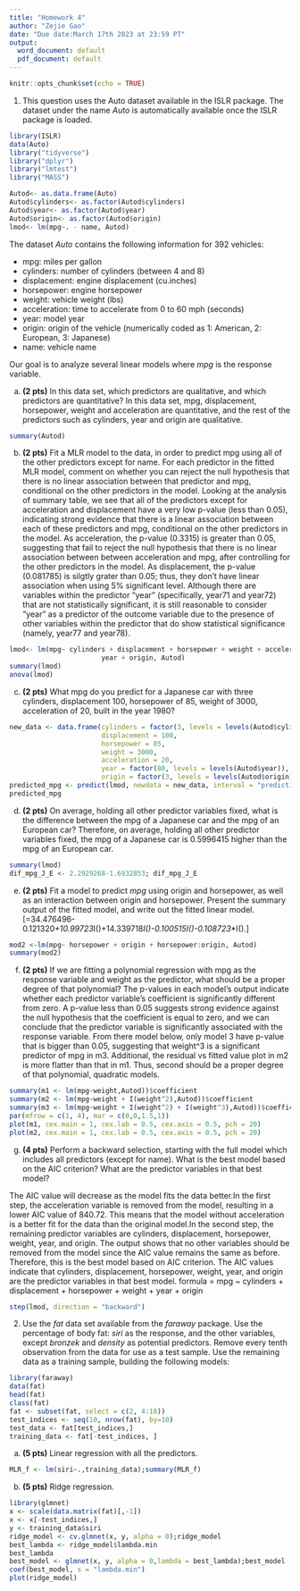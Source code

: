 ```yaml
---
title: "Homework 4"
author: "Zejie Gao"
date: "Due date:March 17th 2023 at 23:59 PT"
output:
  word_document: default
  pdf_document: default
---
```


```r
knitr::opts_chunk$set(echo = TRUE)
```

1. This question uses the Auto dataset available in the ISLR package. The dataset under the name *Auto* is automatically available once the ISLR package is loaded.

```r
library(ISLR)
data(Auto)
library("tidyverse")
library("dplyr")
library("lmtest")
library("MASS")
```

```r
Autod<- as.data.frame(Auto)
Autod$cylinders<- as.factor(Autod$cylinders)
Autod$year<- as.factor(Autod$year)
Autod$origin<- as.factor(Autod$origin)
lmod<- lm(mpg~. - name, Autod)
```
The dataset *Auto* contains the following information for $392$ vehicles:

- mpg: miles per gallon
- cylinders: number of cylinders (between 4 and 8)
- displacement: engine displacement (cu.inches)
- horsepower: engine horsepower
- weight: vehicle weight (lbs)
- acceleration: time to accelerate from 0 to 60 mph (seconds)
- year: model year 
- origin: origin of the vehicle (numerically coded as 1: American, 2: European, 3: Japanese)
- name: vehicle name

Our goal is to analyze several linear models where *mpg* is the response variable.\

(a) **(2 pts)** In this data set, which predictors are qualitative, and which predictors are quantitative?
In this data set, mpg, displacement, horsepower, weight and acceleration are quantitative, and the rest of the predictors such as cylinders, year and origin are qualitative. 
```r
summary(Autod)
```


(b) **(2 pts)** Fit a MLR model to the data, in order to predict mpg using all of the other predictors except for name. For each predictor in the fitted MLR model, comment on whether you can reject the null hypothesis that there is no linear association between that predictor and mpg, conditional on the other predictors in the model.
Looking at the analysis of summary table, we see that all of the predictors except for acceleration and displacement have a very low p-value (less than 0.05), indicating strong evidence that there is a linear association between each of these predictors and mpg, conditional on the other predictors in the model. 
As acceleration, the p-value (0.3315) is greater than 0.05, suggesting that fail to reject the null hypothesis that there is no linear association between between acceleration and mpg, after controlling for the other predictors in the model. 
As displacement, the p-value (0.081785) is silgtly grater than 0.05; thus, they don't have linear association when using 5% significant level. Although there are variables within the predictor "year" (specifically, year71 and year72) that are not statistically significant, it is still reasonable to consider "year" as a predictor of the outcome variable due to the presence of other variables within the predictor that do show statistical significance (namely, year77 and year78). 
```r
lmod<- lm(mpg~ cylinders + displacement + horsepower + weight + acceleration +
                       year + origin, Autod)
summary(lmod)
anova(lmod)
```

(c) **(2 pts)** What mpg do you predict for a Japanese car with three cylinders, displacement 100, horsepower of 85, weight of 3000, acceleration of 20, built in the year 1980?
```r
new_data <- data.frame(cylinders = factor(3, levels = levels(Autod$cylinders)),
                       displacement = 100, 
                       horsepower = 85, 
                       weight = 3000, 
                       acceleration = 20, 
                       year = factor(80, levels = levels(Autod$year)),
                       origin = factor(3, levels = levels(Autod$origin)))
predicted_mpg <- predict(lmod, newdata = new_data, interval = "prediction")
predicted_mpg
```

(d) **(2 pts)** On average, holding all other predictor variables fixed, what is the difference between the mpg of a Japanese car and the mpg of an European car?
Therefore, on average, holding all other predictor variables fixed, the mpg of a Japanese car is 0.5996415 higher than the mpg of an European car.
```r
summary(lmod)
dif_mpg_J_E <- 2.2929268-1.6932853; dif_mpg_J_E
```

(e) **(2 pts)** Fit a model to predict *mpg* using origin and horsepower, as well as an interaction between origin and horsepower. Present the summary output of the fitted model, and write out the fitted linear model.
\[\hat{\text{mpg}}=34.476496-0.121320*\text{horsepower}+10.99723*I(\text{origin=2})+14.339718*I(\text{origin=3})-0.100515*\text{horsepower}*I(\text{origin=2})-0.108723*\text{horsepower}*I(\text{origin=3}).\]
```r
mod2 <-lm(mpg~ horsepower + origin + horsepower:origin, Autod)
summary(mod2)
```

(f) **(2 pts)** If we are fitting a polynomial regression with mpg as the response variable and weight as the predictor, what should be a proper degree of that polynomial?
The p-values in each model's output indicate whether each predictor variable's coefficient is significantly different from zero. A p-value less than 0.05 suggests strong evidence against the null hypothesis that the coefficient is equal to zero, and we can conclude that the predictor variable is significantly associated with the response variable. From there model below, only model 3 have p-value that is bigger than 0.05, suggesting that weight^3 is a significant predictor of mpg in m3. Additional, the residual vs fitted value plot in m2 is more flatter than that in m1. Thus, second should be a proper degree of that polynomial, quadratic models. 
```r
summary(m1 <- lm(mpg~weight,Autod))$coefficient
summary(m2 <- lm(mpg~weight + I(weight^2),Autod))$coefficient
summary(m3 <- lm(mpg~weight + I(weight^2) + I(weight^3),Autod))$coefficient
par(mfrow = c(1, 4), mar = c(0,0,1.5,1))
plot(m1, cex.main = 1, cex.lab = 0.5, cex.axis = 0.5, pch = 20)
plot(m2, cex.main = 1, cex.lab = 0.5, cex.axis = 0.5, pch = 20)
```

(g) **(4 pts)** Perform a backward selection, starting with the full model which includes all predictors (except for name). What is the best model based on the AIC criterion? What are the predictor variables in that best model?

The AIC value will decrease as the model fits the data better.In the first step, the acceleration variable is removed from the model, resulting in a lower AIC value of 840.72. This means that the model without acceleration is a better fit for the data than the original model.In the second step, the remaining predictor variables are cylinders, displacement, horsepower, weight, year, and origin. The output shows that no other variables should be removed from the model since the AIC value remains the same as before. Therefore, this is the best model based on AIC criterion. The AIC values indicate that cylinders, displacement, horsepower, weight, year, and origin are the predictor variables in that best model.
formula = mpg ~ cylinders + displacement + horsepower + weight + 
    year + origin
```r
step(lmod, direction = "backward")
```

2. Use the *fat* data set available from the *faraway* package. Use the percentage of body fat: *siri* as the response, and the other variables, except *bronzek* and *density* as potential predictors. Remove every tenth observation from the data for use as a test sample. Use the remaining data as a training sample, building the following models:
```r
library(faraway)
data(fat)
head(fat)
class(fat)
fat <- subset(fat, select = c(2, 4:18))
test_indices <- seq(10, nrow(fat), by=10)
test_data <- fat[test_indices,] 
training_data <- fat[-test_indices, ]
```

(a) **(5 pts)** Linear regression with all the predictors.
```r
MLR_f <- lm(siri~.,training_data);summary(MLR_f)
```

(b) **(5 pts)** Ridge regression. 
```r
library(glmnet)
x <- scale(data.matrix(fat)[,-1])
x <- x[-test_indices,]
y <- training_data$siri
ridge_model <- cv.glmnet(x, y, alpha = 0);ridge_model
best_lambda <- ridge_model$lambda.min
best_lambda
best_model <- glmnet(x, y, alpha = 0,lambda = best_lambda);best_model
coef(best_model, s = "lambda.min")
plot(ridge_model)
```

